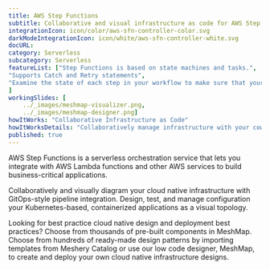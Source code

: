 ```yaml
---
title: AWS Step Functions  
subtitle: Collaborative and visual infrastructure as code for AWS Step Functions
integrationIcon: icon/color/aws-sfn-controller-color.svg
darkModeIntegrationIcon: icon/white/aws-sfn-controller-white.svg
docURL: 
category: Serverless
subcategory: Serverless
featureList: ["Step Functions is based on state machines and tasks.",
"Supports Catch and Retry statements",
"Examine the state of each step in your workflow to make sure that your application runs in order and as expected"
]
workingSlides: [
    ../_images/meshmap-visualizer.png,
    ../_images/meshmap-designer.png]
howItWorks: "Collaborative Infrastructure as Code"
howItWorksDetails: "Collaboratively manage infrastructure with your coworkers synchronously sharing the same designs."
published: true
---
```

<p>
    AWS Step Functions is a serverless orchestration service that lets you integrate with AWS Lambda functions and other AWS services to build business-critical applications. 
</p>
<p>
    Collaboratively and visually diagram your cloud native infrastructure with GitOps-style pipeline integration. Design, test, and manage configuration your Kubernetes-based, containerized applications as a visual topology.
</p>
<p>
    Looking for best practice cloud native design and deployment best practices? Choose from thousands of pre-built components in MeshMap. Choose from hundreds of ready-made design patterns by importing templates from Meshery Catalog or use our low code designer, MeshMap, to create and deploy your own cloud native infrastructure designs.
</p>